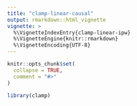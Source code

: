 ```yaml
---
title: "clamp-linear-causal"
output: rmarkdown::html_vignette
vignette: >
  %\VignetteIndexEntry{clamp-linear-ipw}
  %\VignetteEngine{knitr::rmarkdown}
  %\VignetteEncoding{UTF-8}
---
```


```r
knitr::opts_chunk$set(
  collapse = TRUE,
  comment = "#>"
)
```

```r
library(clamp)
```
